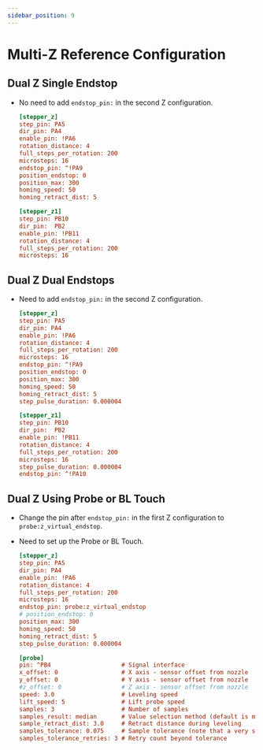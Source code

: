 ```yaml
---
sidebar_position: 9
---
```


# Multi-Z Reference Configuration

## Dual Z Single Endstop

* No need to add `endstop_pin:` in the second Z configuration.

    ```cfg
    [stepper_z]
    step_pin: PA5
    dir_pin: PA4
    enable_pin: !PA6
    rotation_distance: 4
    full_steps_per_rotation: 200
    microsteps: 16
    endstop_pin: ^!PA9
    position_endstop: 0
    position_max: 300
    homing_speed: 50
    homing_retract_dist: 5

    [stepper_z1]
    step_pin: PB10
    dir_pin:  PB2
    enable_pin: !PB11
    rotation_distance: 4
    full_steps_per_rotation: 200
    microsteps: 16
    ```

## Dual Z Dual Endstops


* Need to add `endstop_pin:` in the second Z configuration.

    ```cfg
    [stepper_z]
    step_pin: PA5
    dir_pin: PA4
    enable_pin: !PA6
    rotation_distance: 4
    full_steps_per_rotation: 200
    microsteps: 16
    endstop_pin: ^!PA9
    position_endstop: 0
    position_max: 300
    homing_speed: 50
    homing_retract_dist: 5
    step_pulse_duration: 0.000004

    [stepper_z1]
    step_pin: PB10
    dir_pin:  PB2
    enable_pin: !PB11
    rotation_distance: 4
    full_steps_per_rotation: 200
    microsteps: 16
    step_pulse_duration: 0.000004
    endstop_pin: ^!PA10
    ```

## Dual Z Using Probe or BL Touch


* Change the pin after `endstop_pin:` in the first Z configuration to `probe:z_virtual_endstop`.
* Need to set up the Probe or BL Touch.

    ```cfg
    [stepper_z]
    step_pin: PA5
    dir_pin: PA4
    enable_pin: !PA6
    rotation_distance: 4
    full_steps_per_rotation: 200
    microsteps: 16
    endstop_pin: probe:z_virtual_endstop  
    # position_endstop: 0
    position_max: 300
    homing_speed: 50
    homing_retract_dist: 5
    step_pulse_duration: 0.000004

    [probe]
    pin: ^PB4                    # Signal interface
    x_offset: 0                  # X axis - sensor offset from nozzle
    y_offset: 0                  # Y axis - sensor offset from nozzle
    #z_offset: 0                 # Z axis - sensor offset from nozzle
    speed: 3.0                   # Leveling speed
    lift_speed: 5                # Lift probe speed
    samples: 3                   # Number of samples
    samples_result: median       # Value selection method (default is median)
    sample_retract_dist: 3.0     # Retract distance during leveling
    samples_tolerance: 0.075     # Sample tolerance (note that a very small value may increase the number of samples)
    samples_tolerance_retries: 3 # Retry count beyond tolerance
    ```
